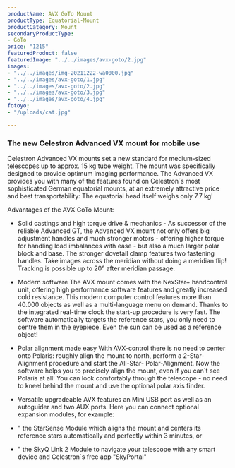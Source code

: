 ```yaml
---
productName: AVX GoTo Mount
productType: Equatorial-Mount
productCategory: Mount
secondaryProductType:
- GoTo
price: "1215"
featuredProduct: false
featuredImage: "../../images/avx-goto/2.jpg"
images:
- "../../images/img-20211222-wa0000.jpg"
- "../../images/avx-goto/1.jpg"
- "../../images/avx-goto/2.jpg"
- "../../images/avx-goto/3.jpg"
- "../../images/avx-goto/4.jpg"
fotoyo:
- "/uploads/cat.jpg"

---
```

### The new Celestron Advanced VX mount for mobile use
Celestron Advanced VX mounts set a new standard for medium-sized telescopes up to approx. 15 kg tube weight. The mount was specifically designed to provide optimum imaging performance. The Advanced VX provides you with many of the features found on Celestron´s most sophisticated German equatorial mounts, at an extremely attractive price and best transportability: The equatorial head itself weighs only 7.7 kg!

Advantages of the AVX GoTo Mount:

-  Solid castings and high torque drive & mechanics -
As successor of the reliable Advanced GT, the Advanced VX mount not only offers big adjustment handles and much stronger motors - offering higher torque for handling load imbalances with ease - but also a much larger polar block and base. The stronger dovetail clamp features two fastening handles. Take images across the meridian without doing a meridian flip! Tracking is possible up to 20° after meridian passage.

- Modern software
The AVX mount comes with the NexStar+ handcontrol unit, offering high performance software features and greatly increased cold resistance. This modern computer control features more than 40.000 objects as well as a multi-language menu on demand. Thanks to the integrated real-time clock the start-up procedure is very fast. The software automatically targets the reference stars, you only need to centre them in the eyepiece. Even the sun can be used as a reference object!

- Polar alignment made easy
With AVX-control there is no need to center onto Polaris: roughly align the mount to north, perform a 2-Star-Alignment procedure and start the All-Star- Polar-Alignment. Now the software helps you to precisely align the mount, even if you can´t see Polaris at all! You can look comfortably through the telescope - no need to kneel behind the mount and use the optional polar axis finder.

- Versatile upgradeable
AVX features an Mini USB port as well as an autoguider and two AUX ports. Here you can connect optional expansion modules, for example:
- " the StarSense Module which aligns the mount and centers its reference stars automatically and perfectly within 3 minutes, or
- " the SkyQ Link 2 Module to navigate your telescope with any smart device and Celestron´s free app "SkyPortal"